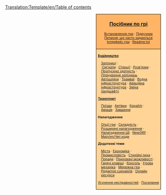 <noinclude>[[Translation:Template/en/Table of contents]]</noinclude>
<div style="float:right; padding-left:12px; background:#ffffff;">
<div style="border:1px solid #000000; background:#ffb466; padding:5px; -moz-border-radius-topleft:5px; -moz-border-radius-topright:5px; font-size: 12pt;">
<center><strong><font size="3">[[Main/uk/OpenTTD|Посібник по грі]]</font></strong></center>
<div style="font-size: 8pt; text-align: center;">
[[Main/uk/Встановлення|Встановлення гри]] &middot; 
[[Main/uk/Підручник|Підручник]]<br />
[[Main/uk/Питання, що часто задаються|Питання, що часто задаються]]<br /> 
[[Main/uk/Інтерфейс гри|Інтерфейс гри]] &middot;
[[Main/uk/Readme.txt|Readme.txt]]
</div>
</div>
<div style="border:1px solid black; border-top-width: 0px; background:#ffd496; padding:5px; -moz-border-radius-bottomleft:5px; -moz-border-radius-bottomright:8px; font-size: 8pt;">

<div style="width: 186px">
'''[[Main/uk/Будівництво|Будівництво]]'''
<div style="margin-left:10px;">
[[Main/uk/Залізничне будівництво|Залізниці]] : <br />
:''[[Main/uk/Сигнали|Сигнали]]'' &middot; ''[[Main/uk/Залізничні станції|Станції]]'' &middot; ''[[Main/uk/Розв’язки|Розв’язки]]'' &middot; ''[[Main/uk/Пропускна здатність залізниць|Пропускна здатність]]'' &middot; ''[[Main/uk/Планування залізниць|Планування залізниць]]''
[[Main/uk/Автотранспортне будівництво|Автошляхи]] &middot; [[Main/uk/Трамваї|Трамваї]] &middot; [[Main/uk/Водна інфраструктура|Водна інфраструктура]] &middot; [[Main/uk/Авіаційна інфраструктура|Авіаційна інфраструктура]] &middot; [[Main/uk/Зміна ландшафту|Зміна ландшафту]]
</div>
</div>

<div style="width: 186px">
'''[[Main/uk/Транспорт|Транспорт]]'''
<div style="margin-left:10px;">
[[Main/uk/Поїзди|Поїзди]] &middot; [[Main/uk/Автівки|Автівки]] &middot; [[Main/uk/Кораблі|Кораблі]] &middot;
[[Main/uk/Авіація|Авіація]] &middot; [[Main/uk/Завдання|Завдання]]
</div>
</div>

<div style="width: 186px">
'''Налагодження'''
<div style="margin-left:10px;">
[[Main/uk/Вікно опцій гри|Опції гри]] &middot; [[Main/uk/Складність|Складність]] &middot; [[Main/uk/Розширені налагодження|Розширені налагодження]] &middot; [[Main/uk/Налагодження ШІ|Налагодження ШІ]] &middot;
[[Main/uk/NewGRF|NewGRF]] &middot; [[Main/en/Чит коди]]
</div>
</div>

<div style="width: 186px">
'''Додаткові теми'''<br />
<div style="margin-left:10px;">
[[Main/uk/Місто|Міста]] &middot; [[Main/uk/Економіка|Економіка]] &middot; [[Main/uk/Промисловість|Промисловість]] &middot;
[[Main/uk/Стихійні лиха|Стихійні лиха]] &middot; [[Main/uk/Поради|Поради]] &middot;
[[Main/uk/Приховані можливості|Приховані можливості]] &middot; [[Main/uk/Гарячі клавіші|Гарячі клавіші]] &middot;
[[Main/uk/Консоль|Консоль]] &middot; [[Main/uk/Ігрова механіка|Ігрова механіка]] &middot;
[[Main/uk/Мережна гра|Мережна гра]] &middot; [[Main/uk/Редактор сценаріїв|Редактор сценаріїв]] &middot;
[[Main/uk/Онлайн ресурси|Онлайн ресурси]]
</div>
</div>

[[Main/uk/Усунення несправностей|Усунення несправностей]] &middot; [[Main/uk/Посилання|Посилання]]
</div>
</div>
<includeonly>[[Category:en/Manual|{{PAGENAME}}]]</includeonly>